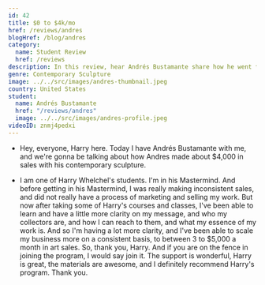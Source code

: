 ```yaml
---
id: 42
title: $0 to $4k/mo
href: /reviews/andres
blogHref: /blog/andres
category:
  name: Student Review
  href: /reviews
description: In this review, hear Andrés Bustamante share how he went from $0 to $4k/mo in less than 60 days with his contemporary sculpture.
genre: Contemporary Sculpture
image: ../../src/images/andres-thumbnail.jpeg
country: United States
student:
  name: Andrés Bustamante
  href: "/reviews/andres"
  image: ../../src/images/andres-profile.jpeg
videoID: znmj4pedxi
---
```


- Hey, everyone, Harry here. Today I have Andrés Bustamante with me, and we're gonna be talking about how Andres made about $4,000 in sales with his contemporary sculpture.

- I am one of Harry Whelchel's students. I'm in his Mastermind. And before getting in his Mastermind, I was really making inconsistent sales, and did not really have a process of marketing and selling my work. But now after taking some of Harry's courses and classes, I've been able to learn and have a little more clarity on my message, and who my collectors are, and how I can reach to them, and what my essence of my work is. And so I'm having a lot more clarity, and I've been able to scale my business more on a consistent basis, to between 3 to $5,000 a month in art sales. So, thank you, Harry. And if you are on the fence in joining the program, I would say join it. The support is wonderful, Harry is great, the materials are awesome, and I definitely recommend Harry's program. Thank you.
